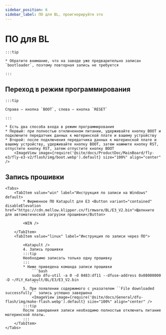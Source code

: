 ```yaml
---
sidebar_position: 6
sidebar_label: ПО для BL, проигнорируйте это
---
```







# ПО для BL

    :::tip

    * Обратите внимание, что на заводе уже предварительно записан `bootloader`, поэтому повторная запись не требуется

    :::

## Переход в режим программирования

    :::tip

    Справа — кнопка `BOOT`, слева — кнопка `RESET`

    :::

    * Есть два способа входа в режим программирования
    * Первый: при полностью отключенном питании, удерживайте кнопку BOOT и подключите передатчик данных к материнской плате и вашему устройству
    * Второй: после подключения передатчика данных к материнской плате и вашему устройству, удерживайте кнопку BOOT, затем нажмите кнопку RST, отпустите кнопку RST, затем отпустите кнопку BOOT
        <ImageView image={require('@site/docs/ProductDoc/MainBoard/fly-e3/fly-e3-v2/flash/img/boot.webp').default} size="100%" align="center" />

## Запись прошивки
    <Tabs>
        <TabItem value="win" label="Инструкция по записи на Windows" default>
            * Фирменное ПО Katapult для E3 <Button variant="contained" disableElevation href="https://cdn.mellow.klipper.cn/firmware/BL/E3_V2.bin">Щелкните для автоматической загрузки прошивки</Button>

            <WIN />

        </TabItem>
        <TabItem value="linux" label="Инструкция по записи через ПО">
            
            <Katapult />
            4. Запись прошивки
            :::tip
            Необходимо записать только одну прошивку
            :::
            * Ниже приведена команда записи прошивки
                ```bash
                sudo dfu-util -a 0 -d 0483:df11 --dfuse-address 0x08000000 -D ~/FLY_Katapult/BL/E3/E3_V2.bin
                ```
            5. При появлении содержимого с указателем ``File downloaded successfully`` запись успешно завершена
                <ImageView image={require('@site/docs/General/dfu-flash/img/make-flash.webp').default} size="100%" align="center" />
            :::tip
            После завершения записи необходимо полностью отключить питание материнской платы.
            :::
        </TabItem>
    </Tabs>
